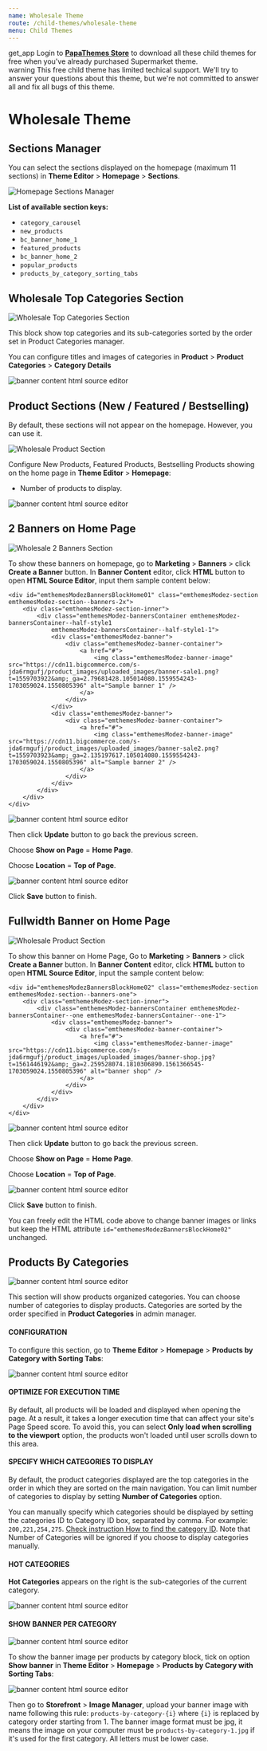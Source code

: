 ```yaml
---
name: Wholesale Theme
route: /child-themes/wholesale-theme
menu: Child Themes
---
```


<div class="alert alert-info">
    <span class="material-icons">get_app</span> Login to <strong><a href="https://themestore.papathemes.com/bigcommerce" target="_blank">PapaThemes Store</a></strong> to download all these child themes for free when you've already purchased Supermarket theme.
</div>
<div class="alert alert-warning">
    <span class="material-icons">warning</span> This free child theme has limited techical support. We'll try to answer your questions about this theme, but we're not committed to answer all and fix all bugs of this theme.
</div>


# Wholesale Theme

## Sections Manager

You can select the sections displayed on the homepage (maximum 11 sections) in **Theme Editor** > **Homepage** > **Sections**.


![Homepage Sections Manager](../img/homepage-wholesale-sections-manager.png)


**List of available section keys:**

* `category_carousel`
* `new_products`
* `bc_banner_home_1`
* `featured_products`
* `bc_banner_home_2`
* `popular_products`
* `products_by_category_sorting_tabs`


## Wholesale Top Categories Section

![Wholesale Top Categories Section](../img/sections/wholesale-top-categories-section.png)

This block show top categories and its sub-categories sorted by the order set in Product Categories manager.

You can configure titles and images of categories in **Product** > **Product Categories** > **Category Details**

![banner content html source editor](../img/banner-categories-detail-edit.png)

## Product Sections (New / Featured / Bestselling)

By default, these sections will not appear on the homepage. However, you can use it.

![Wholesale Product Section](../img/sections/wholesale-product-section.png)

Configure New Products, Featured Products, Bestselling Products showing on the home page in **Theme Editor** > **Homepage**:

- Number of products to display.

![banner content html source editor](../img/wholesale-product.png)

## 2 Banners on Home Page

![Wholesale 2 Banners Section](../img/sections/wholesale-two-banner-sale.png)

To show these banners on homepage, go to **Marketing** > **Banners** > click **Create a Banner** button. In **Banner Content** editor, click **HTML** button to open **HTML Source Editor**, input them sample content below:

```
<div id="emthemesModezBannersBlockHome01" class="emthemesModez-section  emthemesModez-section--banners-2x">
    <div class="emthemesModez-section-inner">
        <div class="emthemesModez-bannersContainer emthemesModez-bannersContainer--half-style1 
            emthemesModez-bannersContainer--half-style1-1">
            <div class="emthemesModez-banner">
                <div class="emthemesModez-banner-container">
                    <a href="#">
                        <img class="emthemesModez-banner-image" src="https://cdn11.bigcommerce.com/s-jda6rmgufj/product_images/uploaded_images/banner-sale1.png?t=1559703922&amp;_ga=2.79681428.105014080.1559554243-1703059024.1550805396" alt="Sample banner 1" />
                    </a>
                </div>
            </div>
            <div class="emthemesModez-banner">
                <div class="emthemesModez-banner-container">
                    <a href="#">
                        <img class="emthemesModez-banner-image" src="https://cdn11.bigcommerce.com/s-jda6rmgufj/product_images/uploaded_images/banner-sale2.png?t=1559703923&amp;_ga=2.135197617.105014080.1559554243-1703059024.1550805396" alt="Sample banner 2" />
                    </a>
                </div>
            </div>
        </div>
    </div>
</div>
```

![banner content html source editor](../img/edit-home1-two-banner.png)

Then click **Update** button to go back the previous screen.

Choose **Show on Page** = **Home Page**.

Choose **Location** = **Top of Page**.

![banner content html source editor](../img/edit-banner-show-on-page-location.png)

Click **Save** button to finish.


## Fullwidth Banner on Home Page

![Wholesale Product Section](../img/sections/wholesale-full-width-banner.png)

To show this banner on Home Page, Go to **Marketing** > **Banners** > click **Create a Banner** button. In **Banner Content** editor, click **HTML** button to open **HTML Source Editor**, input the sample content below:

```
<div id="emthemesModezBannersBlockHome02" class="emthemesModez-section  emthemesModez-section--banners-one">
    <div class="emthemesModez-section-inner">
        <div class="emthemesModez-bannersContainer emthemesModez-bannersContainer--one emthemesModez-bannersContainer--one-1">
            <div class="emthemesModez-banner">
                <div class="emthemesModez-banner-container">
                    <a href="#">
                        <img class="emthemesModez-banner-image" src="https://cdn11.bigcommerce.com/s-jda6rmgufj/product_images/uploaded_images/banner-shop.jpg?t=1561446192&amp;_ga=2.259528074.1810306890.1561366545-1703059024.1550805396" alt="banner shop" />
                    </a>
                </div>
            </div>
        </div>
    </div>
</div>
```

![banner content html source editor](../img/edit-home1-fullwidth-banner.png)

Then click **Update** button to go back the previous screen.

Choose **Show on Page** = **Home Page**.

Choose **Location** = **Top of Page**.

![banner content html source editor](../img/edit-banner-show-on-page-location.png)

Click **Save** button to finish.

You can freely edit the HTML code above to change banner images or links but keep the HTML attribute `id="emthemesModezBannersBlockHome02"` unchanged.



## Products By Categories

![banner content html source editor](../img/wholesale-product-categories.png)

This section will show products organized categories. You can choose number of categories to display products. Categories are sorted by the order specified in **Product Categories** in admin manager.

#### CONFIGURATION

To configure this section, go to **Theme Editor** > **Homepage** > **Products by Category with Sorting Tabs**:

![banner content html source editor](../img/theme-editor-products-by-category.png)

#### OPTIMIZE FOR EXECUTION TIME

By default, all products will be loaded and displayed when opening the page. At a result, it takes a longer execution time that can affect your site's Page Speed score. To avoid this, you can select **Only load when scrolling to the viewport** option, the products won't loaded until user scrolls down to this area.

#### SPECIFY WHICH CATEGORIES TO DISPLAY

By default, the product categories displayed are the top categories in the order in which they are sorted on the main navigation. You can limit number of categories to display by setting **Number of Categories** option.

You can manually specify which categories should be displayed by setting the categories ID to Category ID box, separated by comma. For example: `200,221,254,275`. [Check instruction How to find the category ID](https://solidcommerce.zendesk.com/hc/en-us/articles/215722843-Finding-Bigcommerce-Category-Names-and-ID-Numbers#automark4). Note that Number of Categories will be ignored if you choose to display categories manually. 

#### HOT CATEGORIES

**Hot Categories** appears on the right is the sub-categories of the current category.

![banner content html source editor](../img/home1-products-by-category-hot-categories.png)

#### SHOW BANNER PER CATEGORY

![banner content html source editor](../img/products-by-category-banner.png)

To show the banner image per products by category block, tick on option **Show banner** in **Theme Editor** > **Homepage** > **Products by Category with Sorting Tabs**:

![banner content html source editor](../img/theme-editor-show-banner-on-products-by-category.png)

Then go to **Storefront** > **Image Manager**, upload your banner image with name following this rule: `products-by-category-{i}` where `{i}` is replaced by category order starting from 1. The banner image format must be jpg, it means the image on your computer must be `products-by-category-1.jpg` if it's used for the first category. All letters must be lower case.